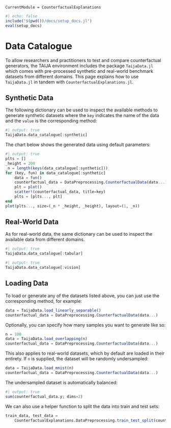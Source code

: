 ```@meta
CurrentModule = CounterfactualExplanations 
```

```julia
#| echo: false
include("$(pwd())/docs/setup_docs.jl")
eval(setup_docs)
```

# Data Catalogue

To allow researchers and practitioners to test and compare counterfactual generators, the TAIJA environment includes the package `TaijaData.jl` which comes with pre-processed synthetic and real-world benchmark datasets from different domains. This page explains how to use `TaijaData.jl` in tandem with `CounterfactualExplanations.jl`.

## Synthetic Data

The following dictionary can be used to inspect the available methods to generate synthetic datasets where the `key` indicates the name of the data and the `value` is the corresponding method:

```julia
#| output: true
TaijaData.data_catalogue[:synthetic]
```

The chart below shows the generated data using default parameters:

```julia
#| output: true
plts = []
_height = 200
_n = length(keys(data_catalogue[:synthetic]))
for (key, fun) in data_catalogue[:synthetic]
    data = fun()
    counterfactual_data = DataPreprocessing.CounterfactualData(data...)
    plt = plot()
    scatter!(counterfactual_data, title=key)
    plts = [plts..., plt]
end
plot(plts..., size=(_n * _height, _height), layout=(1, _n))
```

## Real-World Data

As for real-world data, the same dictionary can be used to inspect the available data from different domains. 

```julia
#| output: true
TaijaData.data_catalogue[:tabular]
```

```julia
#| output: true
TaijaData.data_catalogue[:vision]
```

## Loading Data

To load or generate any of the datasets listed above, you can just use the corresponding method, for example:

```julia
data = TaijaData.load_linearly_separable()
counterfactual_data = DataPreprocessing.CounterfactualData(data...)
```

Optionally, you can specify how many samples you want to generate like so:

```julia
n = 100
data = TaijaData.load_overlapping(n)
counterfactual_data = DataPreprocessing.CounterfactualData(data...)
```

This also applies to real-world datasets, which by default are loaded in their entirety. If `n` is supplied, the dataset will be randomly undersampled:

```julia
data = TaijaData.load_mnist(n)
counterfactual_data = DataPreprocessing.CounterfactualData(data...)
```

The undersampled dataset is automatically balanced:

```julia
#| output: true
sum(counterfactual_data.y; dims=2)
```

We can also use a helper function to split the data into train and test sets:

```julia
train_data, test_data = 
    CounterfactualExplanations.DataPreprocessing.train_test_split(counterfactual_data)
```

